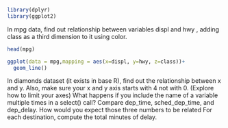 
```r
library(dplyr)
library(ggplot2)
```
In mpg data, find out relationship between variables displ and hwy , adding class as a third dimension to it using color.

```r
head(mpg)
```
```r
ggplot(data = mpg,mapping = aes(x=displ, y=hwy, z=class))+
  geom_line()
```


In diamonds dataset (it exists in base R), find out the relationship between x and y. Also, make sure your x and y axis starts with 4 not with 0. (Explore how to limit your axes)
What happens if you include the name of a variable multiple times in a select() call?
Compare dep_time, sched_dep_time, and dep_delay.
How would you expect those three numbers to be related
For each destination, compute the total minutes of delay.